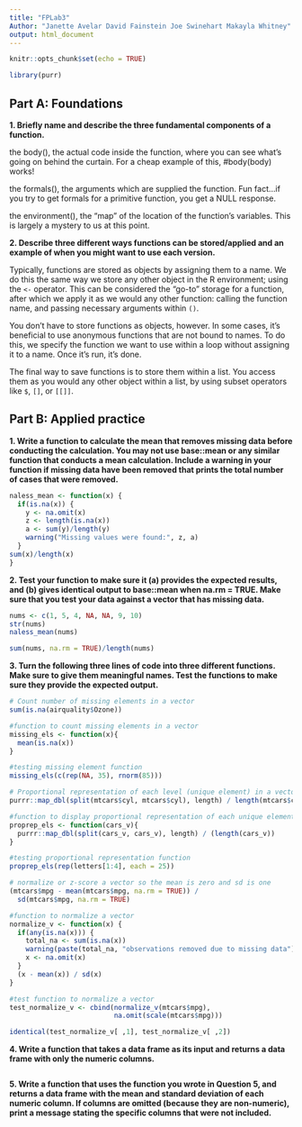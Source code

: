 ```yaml
---
title: "FPLab3"
Author: "Janette Avelar David Fainstein Joe Swinehart Makayla Whitney"
output: html_document
---
```


```r
knitr::opts_chunk$set(echo = TRUE)

library(purr)
```

## Part A: Foundations
**1. Briefly name and describe the three fundamental components of a function.**

the body(), the actual code inside the function, where you can see what's going on behind the curtain. For a cheap example of this, #body(body) works!

the formals(), the arguments which are supplied the function. Fun fact...if you try to get formals for a primitive function, you get a NULL response.

the environment(), the “map” of the location of the function’s variables. This is largely a mystery to us at this point.

**2. Describe three different ways functions can be stored/applied and an example of when you might want to use each version.**

Typically, functions are stored as objects by assigning them to a name. We do this the same way we store any other object in the R environment; using the `<-` operator. This can be considered the "go-to" storage for a function, after which we apply it as we would any other function: calling the function name, and passing necessary arguments within `()`.

You don't have to store functions as objects, however. In some cases, it's beneficial to use anonymous functions that are not bound to names. To do this, we specify the function we want to use within a loop without assigning it to a name. Once it's run, it's done.

The final way to save functions is to store them within a list. You access them as you would any other object within a list, by using subset operators like `$`, `[]`, or `[[]]`.


## Part B: Applied practice

**1. Write a function to calculate the mean that removes missing data before conducting the calculation. You may not use base::mean or any similar function that conducts a mean calculation. Include a warning in your function if missing data have been removed that prints the total number of cases that were removed.**

```r
naless_mean <- function(x) {
  if(is.na(x)) {
    y <- na.omit(x)
    z <- length(is.na(x))
    a <- sum(y)/length(y)
    warning("Missing values were found:", z, a)
  }
sum(x)/length(x)
}
```


**2. Test your function to make sure it (a) provides the expected results, and (b) gives identical output to base::mean when na.rm = TRUE. Make sure that you test your data against a vector that has missing data.**

```r
nums <- c(1, 5, 4, NA, NA, 9, 10)
str(nums)
naless_mean(nums)

sum(nums, na.rm = TRUE)/length(nums)
```


**3. Turn the following three lines of code into three different functions. Make sure to give them meaningful names. Test the functions to make sure they provide the expected output.**

```r
# Count number of missing elements in a vector
sum(is.na(airquality$Ozone))

#function to count missing elements in a vector
missing_els <- function(x){
  mean(is.na(x))
}

#testing missing element function
missing_els(c(rep(NA, 35), rnorm(85)))

# Proportional representation of each level (unique element) in a vector
purrr::map_dbl(split(mtcars$cyl, mtcars$cyl), length) / length(mtcars$cyl)

#function to display proportional representation of each unique element in a vector
proprep_els <- function(cars_v){
  purrr::map_dbl(split(cars_v, cars_v), length) / (length(cars_v))
}

#testing proportional representation function
proprep_els(rep(letters[1:4], each = 25))

# normalize or z-score a vector so the mean is zero and sd is one
(mtcars$mpg - mean(mtcars$mpg, na.rm = TRUE)) / 
  sd(mtcars$mpg, na.rm = TRUE) 

#function to normalize a vector
normalize_v <- function(x) {
  if(any(is.na(x))) {
    total_na <- sum(is.na(x))
    warning(paste(total_na, "observations removed due to missing data"))
    x <- na.omit(x)
  }
  (x - mean(x)) / sd(x)
}

#test function to normalize a vector
test_normalize_v <- cbind(normalize_v(mtcars$mpg),
                          na.omit(scale(mtcars$mpg)))

identical(test_normalize_v[ ,1], test_normalize_v[ ,2])


```

**4. Write a function that takes a data frame as its input and returns a data frame with only the numeric columns.**

```r





```

**5. Write a function that uses the function you wrote in Question 5, and returns a data frame with the mean and standard deviation of each numeric column. If columns are omitted (because they are non-numeric), print a message stating the specific columns that were not included.**

```r

```

